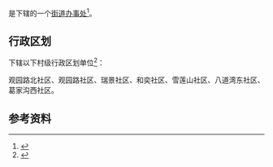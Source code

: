 {{中国乡级行政区|65/01/05/016/000}}

'''{{PAGENAMEBASE}}'''是{{PRC admin/fullname|65/01/05/016/000|3}}下辖的一个[[街道办事处|街道办事处]]<ref>{{PRC admin/ref sgc|{{PRC admin/parent|65/01/05/016/000}}}}</ref>。

== 行政区划 ==
{{PAGENAMEBASE}}下辖以下村级行政区划单位<ref>{{PRC admin/ref sgc|65/01/05/016/000}}</ref>：

观园路北社区、观园路社区、瑞景社区、和奕社区、雪莲山社区、八道湾东社区、葛家沟西社区。

== 参考资料 ==
{{reflist}}

{{新疆行政区划小作品}}
{{PRC admin/navcat|65/01/05/016/000}}